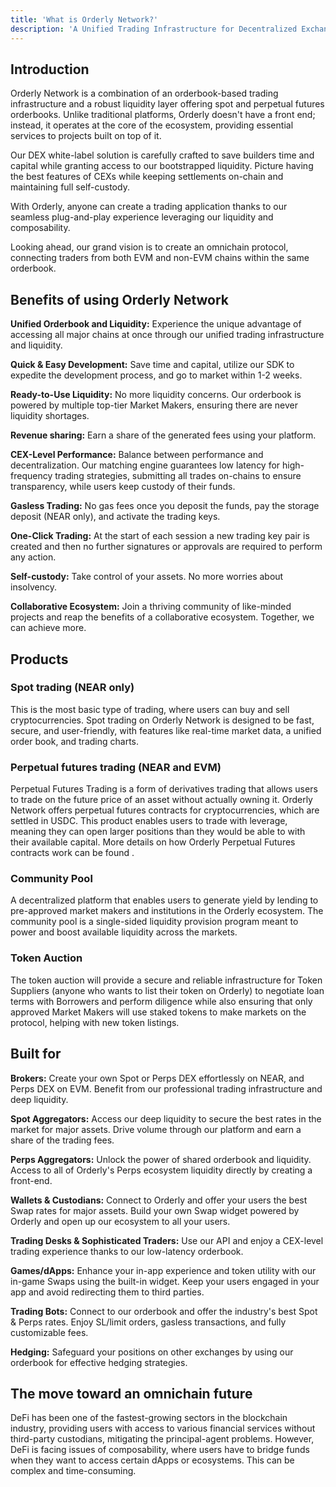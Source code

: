 ```yaml
---
title: 'What is Orderly Network?'
description: 'A Unified Trading Infrastructure for Decentralized Exchanges'
---
```


## Introduction

Orderly Network is a combination of an orderbook-based trading infrastructure and a robust liquidity layer offering spot and perpetual futures orderbooks. Unlike traditional platforms, Orderly doesn't have a front end; instead, it operates at the core of the ecosystem, providing essential services to projects built on top of it.

Our DEX white-label solution is carefully crafted to save builders time and capital while granting access to our bootstrapped liquidity. Picture having the best features of CEXs while keeping settlements on-chain and maintaining full self-custody. 

With Orderly, anyone can create a trading application thanks to our seamless plug-and-play experience leveraging our liquidity and composability.

Looking ahead, our grand vision is to create an omnichain protocol, connecting traders from both EVM and non-EVM chains within the same orderbook. 

## Benefits of using Orderly Network

**Unified Orderbook and Liquidity:** Experience the unique advantage of accessing all major chains at once through our unified trading infrastructure and liquidity.

**Quick & Easy Development:** Save time and capital, utilize our SDK to expedite the development process, and go to market within 1-2 weeks.

**Ready-to-Use Liquidity:** No more liquidity concerns. Our orderbook is powered by multiple top-tier Market Makers, ensuring there are never liquidity shortages.

**Revenue sharing:** Earn a share of the generated fees using your platform.

**CEX-Level Performance:** Balance between performance and decentralization. Our matching engine guarantees low latency for high-frequency trading strategies, submitting all trades on-chains to ensure transparency, while users keep custody of their funds.

**Gasless Trading:** No gas fees once you deposit the funds, pay the storage deposit (NEAR only), and activate the trading keys.

**One-Click Trading:** At the start of each session a new trading key pair is created and then no further signatures or approvals are required to perform any action.

**Self-custody:** Take control of your assets. No more worries about insolvency. 

**Collaborative Ecosystem:** Join a thriving community of like-minded projects and reap the benefits of a collaborative ecosystem. Together, we can achieve more.

## Products

### Spot trading (NEAR only)
This is the most basic type of trading, where users can buy and sell cryptocurrencies. Spot trading on Orderly Network is designed to be fast, secure, and user-friendly, with features like real-time market data, a unified order book, and trading charts.

### Perpetual futures trading (NEAR and EVM)

Perpetual Futures Trading is a form of derivatives trading that allows users to trade on the future price of an asset without actually owning it. Orderly Network offers perpetual futures contracts for cryptocurrencies, which are settled in USDC. This product enables users to trade with leverage, meaning they can open larger positions than they would be able to with their available capital.
More details on how Orderly Perpetual Futures contracts work can be found .

### Community Pool
A decentralized platform that enables users to generate yield by lending to pre-approved market makers and institutions in the Orderly ecosystem.
The community pool is a single-sided liquidity provision program meant to power and boost available liquidity across the markets.

### Token Auction

The token auction will provide a secure and reliable infrastructure for Token Suppliers (anyone who wants to list their token on Orderly) to negotiate loan terms with Borrowers and perform diligence while also ensuring that only approved Market Makers will use staked tokens to make markets on the protocol, helping with new token listings.

## Built for

**Brokers:** Create your own Spot or Perps DEX effortlessly on NEAR, and Perps DEX on EVM. Benefit from our professional trading infrastructure and deep liquidity.

**Spot Aggregators:** Access our deep liquidity to secure the best rates in the market for major assets. Drive volume through our platform and earn a share of the trading fees.

**Perps Aggregators:** Unlock the power of shared orderbook and liquidity. Access to all of Orderly's Perps ecosystem liquidity directly by creating a front-end.

**Wallets & Custodians:** Connect to Orderly and offer your users the best Swap rates for major assets. Build your own Swap widget powered by Orderly and open up our ecosystem to all your users.

**Trading Desks & Sophisticated Traders:** Use our API and enjoy a CEX-level trading experience thanks to our low-latency orderbook.

**Games/dApps:** Enhance your in-app experience and token utility with our in-game Swaps using the built-in widget. Keep your users engaged in your app and avoid redirecting them to third parties.

**Trading Bots:** Connect to our orderbook and offer the industry's best Spot & Perps rates. Enjoy SL/limit orders, gasless transactions, and fully customizable fees.

**Hedging:** Safeguard your positions on other exchanges by using our orderbook for effective hedging strategies.

## The move toward an omnichain future

DeFi has been one of the fastest-growing sectors in the blockchain industry, providing users with access to various financial services without third-party custodians, mitigating the principal-agent problems. However, DeFi is facing issues of composability, where users have to bridge funds when they want to access certain dApps or ecosystems. This can be complex and time-consuming.